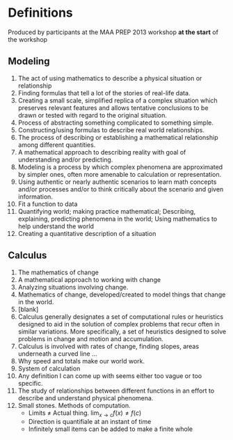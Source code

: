 Definitions 
=============

Produced by participants at the MAA PREP 2013 workshop **at the start** of the workshop

## Modeling


1. The act of using mathematics to describe a physical situation or relationship
2. Finding formulas that tell a lot of the stories of real-life data.
3. Creating a small scale, simplified replica of a complex situation which preserves relevant features and allows tentative conclusions to be drawn or tested with regard to the original situation.
1. Process of abstracting something complicated to something simple.
1. Constructing/using formulas to describe real world relationships.
1. The process of describing or establishing a mathematical relationship among different quantities.
1. A mathematical approach to describing reality with goal of understanding and/or predicting.
1. Modeling is a process by which complex phenomena are approximated by simpler ones, often more amenable to calculation or representation.
1. Using authentic or nearly authentic scenarios to learn math concepts and/or processes and/or to think critically about the scenario and given information.
1. Fit a function to data
1. Quantifying world; making practice mathematical; Describing, explaining, predicting phenomena in the world; Using mathematics to help understand the world
1. Creating a quantitative description of a situation

## Calculus

1. The mathematics of change
1. A mathematical approach to working with change
1. Analyzing situations involving change.
1. Mathematics of change, developed/created to model things that change in the world.
1. [blank]
1. Calculus generally designates a set of computational rules or heuristics designed to aid in the solution of complex problems that recur often in similar variations.  More specifically, a set of heuristics designed to solve problems in change and motion and accumulation.
1. Calculus is involved with rates of change, finding slopes, areas underneath a curved line ...
1. Why speed and totals make our world work.
1. System of calculation
1. Any definition I can come up with seems either too vague or too specific.
1. The study of relationships between different functions in an effort to describe and understand physical phenomena.
1. Small stones.  Methods of computation.  
    * Limits $\neq$ Actual thing.  $\lim_{x\rightarrow c} f(x) \neq f(c)$
    * Direction is quantifiale at an instant of time
    * Infinitely small items can be added to make a finite whole
